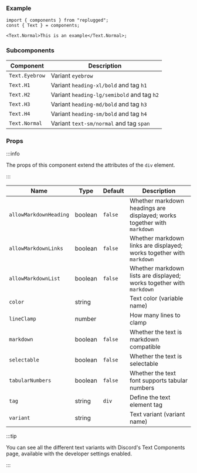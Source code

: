 ### Example

```tsx
import { components } from "replugged";
const { Text } = components;

<Text.Normal>This is an example</Text.Normal>;
```

### Subcomponents

| Component      | Description                                |
| -------------- | ------------------------------------------ |
| `Text.Eyebrow` | Variant `eyebrow`                          |
| `Text.H1`      | Variant `heading-xl/bold` and tag `h1`     |
| `Text.H2`      | Variant `heading-lg/semibold` and tag `h2` |
| `Text.H3`      | Variant `heading-md/bold` and tag `h3`     |
| `Text.H4`      | Variant `heading-sm/bold` and tag `h4`     |
| `Text.Normal`  | Variant `text-sm/normal` and tag `span`    |

### Props

<!-- [!]: This should extend the attributes of the element set in `tag` prop but not added yet in main repo -->

:::info

The props of this component extend the attributes of the `div` element.

:::

| Name                   | Type    | Default | Description                                                             |
| ---------------------- | ------- | ------- | ----------------------------------------------------------------------- |
| `allowMarkdownHeading` | boolean | `false` | Whether markdown headings are displayed; works together with `markdown` |
| `allowMarkdownLinks`   | boolean | `false` | Whether markdown links are displayed; works together with `markdown`    |
| `allowMarkdownList`    | boolean | `false` | Whether markdown lists are displayed; works together with `markdown`    |
| `color`                | string  |         | Text color (variable name)                                              |
| `lineClamp`            | number  |         | How many lines to clamp                                                 |
| `markdown`             | boolean | `false` | Whether the text is markdown compatible                                 |
| `selectable`           | boolean | `false` | Whether the text is selectable                                          |
| `tabularNumbers`       | boolean | `false` | Whether the text font supports tabular numbers                          |
| `tag`                  | string  | `div`   | Define the text element tag                                             |
| `variant`              | string  |         | Text variant (variant name)                                             |

:::tip

You can see all the different text variants with Discord's Text Components page, available with the
developer settings enabled.

:::
